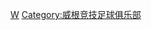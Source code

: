 {{Catnav|頁面分類|...|英格蘭足球|英格蘭足球俱樂部|维甘竞技足球俱乐部}}
{{Catnav|頁面分類|...|英國足球|英格蘭足球|效力英格蘭球會的球員}}
{{Commonscat|Players of Wigan Athletic FC}}

[[Category:效力英格蘭球會的球員|W]]
[[Category:威根竞技足球俱乐部|Category:威根竞技足球俱乐部]]